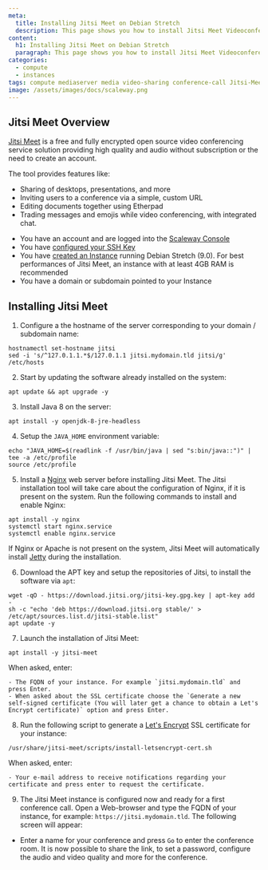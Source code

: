 ```yaml
---
meta:
  title: Installing Jitsi Meet on Debian Stretch
  description: This page shows you how to install Jitsi Meet Videoconferencing on Debian Stretch
content:
  h1: Installing Jitsi Meet on Debian Stretch
  paragraph: This page shows you how to install Jitsi Meet Videoconferencing on Debian Stretch
categories: 
  - compute
  - instances
tags: compute mediaserver media video-sharing conference-call Jitsi-Meet Debian-Stretch
image: /assets/images/docs/scaleway.png
---
```


## Jitsi Meet Overview

[Jitsi Meet](https://jitsi.org/jitsi-meet/) is a free and fully encrypted open source video conferencing service solution providing high quality and audio without subscription or the need to create an account.

The tool provides features like:
* Sharing of desktops, presentations, and more
* Inviting users to a conference via a simple, custom URL
* Editing documents together using Etherpad
* Trading messages and emojis while video conferencing, with integrated chat.

<Message type="requirement">

- You have an account and are logged into the [Scaleway Console](https://console.scaleway.com)
- You have [configured your SSH Key](/console/my-project/how-to/create-ssh-key/)
- You have [created an Instance](/compute/instances/how-to/create-an-instance) running Debian Stretch (9.0). For best performances of Jitsi Meet, an instance with at least 4GB RAM is recommended
- You have a domain or subdomain pointed to your Instance

</Message>

## Installing Jitsi Meet

1. Configure a the hostname of the server corresponding to your domain / subdomain name:
  ```
  hostnamectl set-hostname jitsi
  sed -i 's/^127.0.1.1.*$/127.0.1.1 jitsi.mydomain.tld jitsi/g' /etc/hosts
  ```

2. Start by updating the software already installed on the system:
  ```
  apt update && apt upgrade -y
  ```

3. Install Java 8 on the server:
  ```
  apt install -y openjdk-8-jre-headless
  ```

4. Setup the `JAVA_HOME` environment variable:
  ```
  echo "JAVA_HOME=$(readlink -f /usr/bin/java | sed "s:bin/java::")" | tee -a /etc/profile
  source /etc/profile
  ```

5. Install a [Nginx](https://nginx.org) web server before installing Jitsi Meet. The Jitsi installation tool will take care about the configuration of Nginx, if it is present on the system. Run the following commands to install and enable Nginx:
  ```
  apt install -y nginx
  systemctl start nginx.service
  systemctl enable nginx.service
  ```

  <Message type="important">
  
  If Nginx or Apache is not present on the system, Jitsi Meet will automatically install [Jetty](https://www.eclipse.org/jetty/) during the installation.

  </Message>

6. Download the APT key and setup the repositories of Jitsi, to install the software via `apt`:
  ```
  wget -qO - https://download.jitsi.org/jitsi-key.gpg.key | apt-key add -
  sh -c "echo 'deb https://download.jitsi.org stable/' > /etc/apt/sources.list.d/jitsi-stable.list"
  apt update -y
  ```

7. Launch the installation of Jitsi Meet:
  ```
  apt install -y jitsi-meet
  ```

  When asked, enter:

    - The FQDN of your instance. For example `jitsi.mydomain.tld` and press Enter.
    - When asked about the SSL certificate choose the `Generate a new self-signed certificate (You will later get a chance to obtain a Let's Encrypt certificate)` option and press Enter.

8. Run the following script to generate a [Let's Encrypt](https://letsencrypt.org) SSL certificate for your instance:
  ```
  /usr/share/jitsi-meet/scripts/install-letsencrypt-cert.sh
  ```

  When asked, enter:

    - Your e-mail address to receive notifications regarding your certificate and press enter to request the certificate.

9. The Jitsi Meet instance is configured now and ready for a first conference call. Open a Web-browser and type the FQDN of your instance, for example: `https://jitsi.mydomain.tld`. The following screen will appear:

  <Lightbox src="scaleway-jitsi_home_2.png" alt="" />

   - Enter a name for your conference and press `Go` to enter the conference room. It is now possible to share the link, to set a password, configure the audio and video quality and more for the conference.

  <Lightbox src="scaleway-jitsi-meet-conf-call-2.jpg" alt="" />
